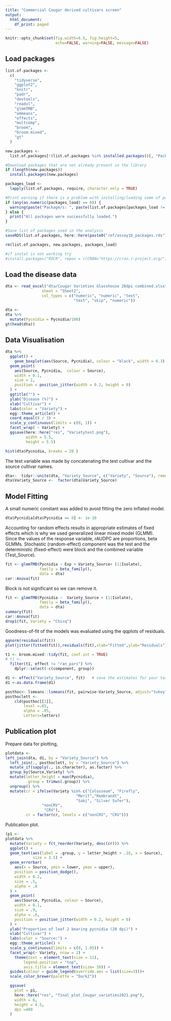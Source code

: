 ```yaml
---
title: "Commercial Cougar derived cultivars screen"
output:
  html_document:
    df_print: paged
---
```

```r
knitr::opts_chunk$set(fig.width=6.5, fig.height=5,
                      echo=FALSE, warning=FALSE, message=FALSE)
```

## Load packages
```r
list.of.packages <-
  c(
    "tidyverse",
    "ggplot2",
    "knitr",
    "padr",
    "devtools",
    "readxl",
    "glmmTMB",
    "emmeans",
    "effects",
    "multcomp",
    "broom",
    "broom.mixed",
    "gt"
  )

new.packages <-
  list.of.packages[!(list.of.packages %in% installed.packages()[, "Package"])]

#Download packages that are not already present in the library
if (length(new.packages))
  install.packages(new.packages)

packages_load <-
  lapply(list.of.packages, require, character.only = TRUE)

#Print warning if there is a problem with installing/loading some of packages
if (any(as.numeric(packages_load) == 0)) {
  warning(paste("Package/s: ", paste(list.of.packages[packages_load != TRUE], sep = ", "), "not loaded!"))
} else {
  print("All packages were successfully loaded.")
}

#Save list of packages used in the analysis
saveRDS(list.of.packages, here::here(paste0("ref/assay1b_packages.rds")))

rm(list.of.packages, new.packages, packages_load)

#if instal is not working try 
#install.packages("ROCR", repos = c(CRAN="https://cran.r-project.org/"))
```
  
## Load the disease data
```r
dta <- read_excel("dta/Cougar Varieties Glasshouse 28dpi combined.xlsx", 
                sheet = "Sheet2",
                col_types = c("numeric", "numeric", "text", 
                              "text", "skip", "numeric"))

dta <-
dta %>% 
  mutate(Pycnidia = Pycnidia/100)
gt(head(dta))
```


## Data Visualisation
```r
dta %>%
  ggplot() +
    geom_boxplot(aes(Source, Pycnidia), colour = "black", width = 0.3) +
  geom_point(
    aes(Source, Pycnidia,  colour = Source),
    width = 0.1,
    size = 1,
    position = position_jitter(width = 0.2, height = 0)
  ) +
  ggtitle("") +
  ylab("Disease (%)") +
  xlab("Cultivar") +
  labs(color = "Variety") +
  egg::theme_article() +
  coord_equal(8 / 3) +
  scale_y_continuous(limits = c(0, 1)) +
  facet_wrap( ~ Variety) +
  ggsave(here::here("res", "Varietytest.png"),
         width = 5.5,
         height = 5.5)
```



```r
hist(dta$Pycnidia, breaks = 20 )

```


The test variable was made by concatenating the test cultivar and the source cultivar names. 
```r
dta<-  tidyr::unite(dta, "Variety_Source", c("Variety", "Source"), remove = FALSE)
dta$Variety_Source <-  factor(dta$Variety_Source)

```


## Model Fitting 
A small numeric constant was added to avoid fitting the zero inflated model. 
```r
dta$Pycnidia[dta$Pycnidia == 0] <- 1e-10

```


Accounting for random effects results in appropriate estimates of fixed effects which is why we used generalized linear mixed model (GLMM). Since the values of the response variable, rAUDPC are proportions, beta GLMMs. Stochastic (random-effect) component was the test and the deterministic (fixed-effect) were block and the combined variable (Test_Source). 
```r
fit <- glmmTMB(Pycnidia ~ Exp + Variety_Source+ (1|Isolate), 
               family = beta_family(), 
               data = dta)
car::Anova(fit)

```


Block is not significant so we can remove it.
```r
fit <- glmmTMB(Pycnidia ~  Variety_Source + (1|Isolate), 
               family = beta_family(), 
               data = dta)
summary(fit)
car::Anova(fit)
drop1(fit, Variety = "Chisq")
```


Goodness-of-fit of the models was evaluated using the qqplots of residuals. 
```r
qqnorm(residuals(fit))
plot(jitter(fitted(fit)),residuals(fit),xlab="Fitted",ylab="Residuals")
```



```r
t1 <- broom.mixed::tidy(fit, conf.int = TRUE)
# t1 <-  
  filter(t1, effect != "ran_pars") %>% 
    dplyr::select(-c(component, group))

```

```r
d1 <- effect("Variety_Source", fit)   # save the estimates for your target effect
d1 <-as.data.frame(d1)
```



```r
posthoc<- lsmeans::lsmeans(fit, pairwise~Variety_Source, adjust="tukey")
posthoclett <- 
    cld(posthoc[[1]], 
        level =.05,
        alpha = .05,
        Letters=letters)

```

## Publication plot
Prepare data for plotting,
```r
plotdata <- 
left_join(dta, d1, by = "Variety_Source") %>%
  left_join(., posthoclett, by = "Variety_Source") %>%
  mutate_if(sapply(., is.character), as.factor) %>%
  group_by(Source,Variety) %>%
  mutate(letter_height = max(Pycnidia),
         .group = trimws(.group)) %>%
  ungroup() %>% 
  mutate(cr = ifelse(Variety %in% c("Colosseum", "Firefly",
                               "Merit","Rembrandt",
                               "Saki", "Silver Sufer"), 
                "nonCRV",
                 "CRV"),
         cr = factor(cr, levels = c("nonCRV", "CRV")))

```

Publication plot. 
```r
(p1 <- 
plotdata %>%
  mutate(Variety = fct_reorder(Variety, desc(cr))) %>%
  ggplot() +
  geom_text(aes(label = .group, y = letter_height + .16, x = Source),
            size = 3.5) +
  geom_errorbar(
    aes(x = Source, ymin = lower, ymax = upper),
    position = position_dodge(),
    width = 0.2,
    size = .5,
    alpha = .8
  ) +
  geom_point(
    aes(Source, Pycnidia, colour = Source),
    width = 0.1,
    size = .9,
    alpha = .6,
    position = position_jitter(width = 0.2, height = 0)
  ) +
  ylab("Proportion of leaf 2 bearing pycnidia (28 dpi)") +
  xlab("Cultivar") +
  labs(color = "Source:") +
  egg::theme_article() +
  scale_y_continuous(limits = c(0, 1.05)) +
  facet_wrap(~ Variety, nrow = 2) +
    theme(text = element_text(size = 11),
        legend.position = "top",
        axis.title = element_text(size= 10)) +
  guides(colour = guide_legend(override.aes = list(size=3)))+
  scale_color_brewer(palette = "Dark2"))

  ggsave(
    plot = p1,
    here::here("res", "final_plot_Cougar_varieties2021.png"),
    width = 6,
    height = 4.5,
    dpi =400
  )
```

